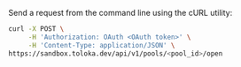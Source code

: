 Send a request from the command line using the cURL utility:

```bash
curl -X POST \
     -H 'Authorization: OAuth <OAuth token>' \
     -H 'Content-Type: application/JSON' \
https://sandbox.toloka.dev/api/v1/pools/<pool_id>/open
```